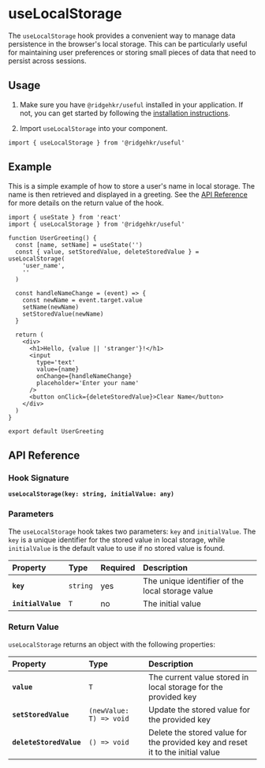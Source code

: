 
# useLocalStorage

The `useLocalStorage` hook provides a convenient way to manage data persistence in the browser's local storage. This can be particularly useful for maintaining user preferences or storing small pieces of data that need to persist across sessions.

## Usage

1. Make sure you have `@ridgehkr/useful` installed in your application. If not, you can get started by following the [installation instructions](/#getting-started).

2. Import `useLocalStorage` into your component.

```tsx
import { useLocalStorage } from '@ridgehkr/useful'
```

## Example

This is a simple example of how to store a user's name in local storage. The name is then retrieved and displayed in a greeting. See the [API Reference](#api-reference) for more details on the return value of the hook.

```tsx /useLocalStorage/ filename="UserGreeting.tsx"
import { useState } from 'react'
import { useLocalStorage } from '@ridgehkr/useful'

function UserGreeting() {
  const [name, setName] = useState('')
  const { value, setStoredValue, deleteStoredValue } = useLocalStorage(
    'user_name',
    ''
  )

  const handleNameChange = (event) => {
    const newName = event.target.value
    setName(newName)
    setStoredValue(newName)
  }

  return (
    <div>
      <h1>Hello, {value || 'stranger'}!</h1>
      <input
        type='text'
        value={name}
        onChange={handleNameChange}
        placeholder='Enter your name'
      />
      <button onClick={deleteStoredValue}>Clear Name</button>
    </div>
  )
}

export default UserGreeting
```

## API Reference

### Hook Signature

**`useLocalStorage(key: string, initialValue: any)`**

### Parameters

The `useLocalStorage` hook takes two parameters: `key` and `initialValue`. The `key` is a unique identifier for the stored value in local storage, while `initialValue` is the default value to use if no stored value is found.

| Property           | Type     | Required | Description                                      |
| :----------------- | :------- | :------- | :----------------------------------------------- |
| **`key`**          | `string` | yes      | The unique identifier of the local storage value |
| **`initialValue`** | `T`      | no       | The initial value                                |

### Return Value

`useLocalStorage` returns an object with the following properties:

| Property                | Type                    | Description                                                                    |
| :---------------------- | :---------------------- | :----------------------------------------------------------------------------- |
| **`value`**             | `T`                     | The current value stored in local storage for the provided key                 |
| **`setStoredValue`**    | `(newValue: T) => void` | Update the stored value for the provided key                                   |
| **`deleteStoredValue`** | `() => void`            | Delete the stored value for the provided key and reset it to the initial value |
